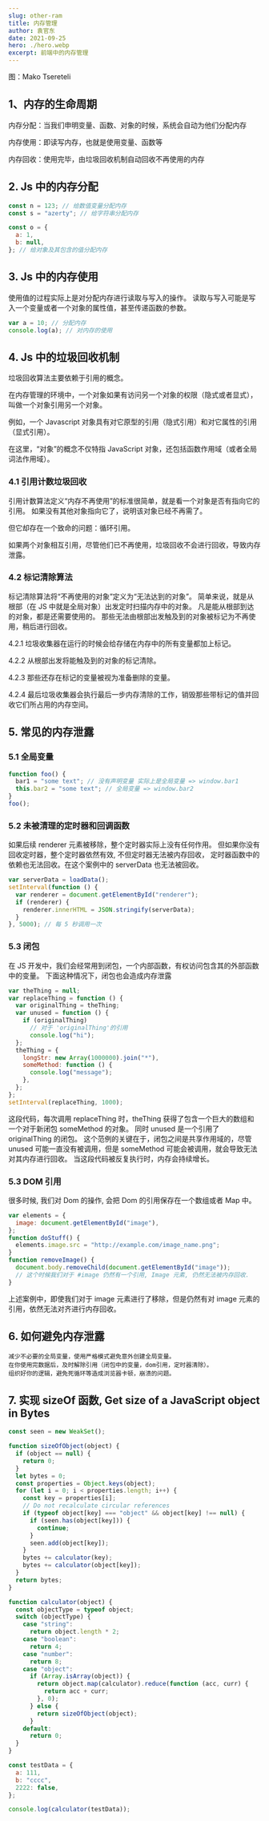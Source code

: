 ```yaml
---
slug: other-ram
title: 内存管理
author: 袁官东
date: 2021-09-25
hero: ./hero.webp
excerpt: 前端中的内存管理
---
```


<div className={"img-desc"}>图：Mako Tsereteli</div>


## 1、内存的生命周期

内存分配：当我们申明变量、函数、对象的时候，系统会自动为他们分配内存

内存使用：即读写内存，也就是使用变量、函数等

内存回收：使用完毕，由垃圾回收机制自动回收不再使用的内存

## 2. Js 中的内存分配

```js
const n = 123; // 给数值变量分配内存
const s = "azerty"; // 给字符串分配内存

const o = {
  a: 1,
  b: null,
}; // 给对象及其包含的值分配内存
```

## 3. Js 中的内存使用

使用值的过程实际上是对分配内存进行读取与写入的操作。 读取与写入可能是写入一个变量或者一个对象的属性值，甚至传递函数的参数。

```js
var a = 10; // 分配内存
console.log(a); // 对内存的使用
```

## 4. Js 中的垃圾回收机制

垃圾回收算法主要依赖于引用的概念。

在内存管理的环境中，一个对象如果有访问另一个对象的权限（隐式或者显式），叫做一个对象引用另一个对象。

例如，一个 Javascript 对象具有对它原型的引用（隐式引用）和对它属性的引用（显式引用）。

在这里，“对象”的概念不仅特指 JavaScript 对象，还包括函数作用域（或者全局词法作用域）。

### 4.1 引用计数垃圾回收

引用计数算法定义“内存不再使用”的标准很简单，就是看一个对象是否有指向它的引用。 如果没有其他对象指向它了，说明该对象已经不再需了。

但它却存在一个致命的问题：循环引用。

如果两个对象相互引用，尽管他们已不再使用，垃圾回收不会进行回收，导致内存泄露。

### 4.2 标记清除算法

标记清除算法将“不再使用的对象”定义为“无法达到的对象”。 简单来说，就是从根部（在 JS 中就是全局对象）出发定时扫描内存中的对象。 凡是能从根部到达的对象，都是还需要使用的。 那些无法由根部出发触及到的对象被标记为不再使用，稍后进行回收。

4.2.1 垃圾收集器在运行的时候会给存储在内存中的所有变量都加上标记。

4.2.2 从根部出发将能触及到的对象的标记清除。

4.2.3 那些还存在标记的变量被视为准备删除的变量。

4.2.4 最后垃圾收集器会执行最后一步内存清除的工作，销毁那些带标记的值并回收它们所占用的内存空间。

## 5. 常见的内存泄露

### 5.1 全局变量

```js
function foo() {
  bar1 = "some text"; // 没有声明变量 实际上是全局变量 => window.bar1
  this.bar2 = "some text"; // 全局变量 => window.bar2
}
foo();
```

### 5.2 未被清理的定时器和回调函数

如果后续 renderer 元素被移除，整个定时器实际上没有任何作用。 但如果你没有回收定时器，整个定时器依然有效, 不但定时器无法被内存回收， 定时器函数中的依赖也无法回收。在这个案例中的 serverData 也无法被回收。

```js
var serverData = loadData();
setInterval(function () {
  var renderer = document.getElementById("renderer");
  if (renderer) {
    renderer.innerHTML = JSON.stringify(serverData);
  }
}, 5000); // 每 5 秒调用一次
```

### 5.3 闭包

在 JS 开发中，我们会经常用到闭包，一个内部函数，有权访问包含其的外部函数中的变量。 下面这种情况下，闭包也会造成内存泄露

```js
var theThing = null;
var replaceThing = function () {
  var originalThing = theThing;
  var unused = function () {
    if (originalThing)
      // 对于 'originalThing'的引用
      console.log("hi");
  };
  theThing = {
    longStr: new Array(1000000).join("*"),
    someMethod: function () {
      console.log("message");
    },
  };
};
setInterval(replaceThing, 1000);
```

这段代码，每次调用 replaceThing 时，theThing 获得了包含一个巨大的数组和一个对于新闭包 someMethod 的对象。 同时 unused 是一个引用了 originalThing 的闭包。
这个范例的关键在于，闭包之间是共享作用域的，尽管 unused 可能一直没有被调用，但是 someMethod 可能会被调用，就会导致无法对其内存进行回收。 当这段代码被反复执行时，内存会持续增长。

### 5.3 DOM 引用

很多时候, 我们对 Dom 的操作, 会把 Dom 的引用保存在一个数组或者 Map 中。

```js
var elements = {
  image: document.getElementById("image"),
};
function doStuff() {
  elements.image.src = "http://example.com/image_name.png";
}
function removeImage() {
  document.body.removeChild(document.getElementById("image"));
  // 这个时候我们对于 #image 仍然有一个引用, Image 元素, 仍然无法被内存回收.
}
```

上述案例中，即使我们对于 image 元素进行了移除，但是仍然有对 image 元素的引用，依然无法对齐进行内存回收。

## 6. 如何避免内存泄露

    减少不必要的全局变量，使用严格模式避免意外创建全局变量。
    在你使用完数据后，及时解除引用（闭包中的变量，dom引用，定时器清除）。
    组织好你的逻辑，避免死循环等造成浏览器卡顿，崩溃的问题。

## 7. 实现 sizeOf 函数, Get size of a JavaScript object in Bytes

```js
const seen = new WeakSet();

function sizeOfObject(object) {
  if (object == null) {
    return 0;
  }
  let bytes = 0;
  const properties = Object.keys(object);
  for (let i = 0; i < properties.length; i++) {
    const key = properties[i];
    // Do not recalculate circular references
    if (typeof object[key] === "object" && object[key] !== null) {
      if (seen.has(object[key])) {
        continue;
      }
      seen.add(object[key]);
    }
    bytes += calculator(key);
    bytes += calculator(object[key]);
  }
  return bytes;
}

function calculator(object) {
  const objectType = typeof object;
  switch (objectType) {
    case "string":
      return object.length * 2;
    case "boolean":
      return 4;
    case "number":
      return 8;
    case "object":
      if (Array.isArray(object)) {
        return object.map(calculator).reduce(function (acc, curr) {
          return acc + curr;
        }, 0);
      } else {
        return sizeOfObject(object);
      }
    default:
      return 0;
  }
}

const testData = {
  a: 111,
  b: "cccc",
  2222: false,
};

console.log(calculator(testData));
```
